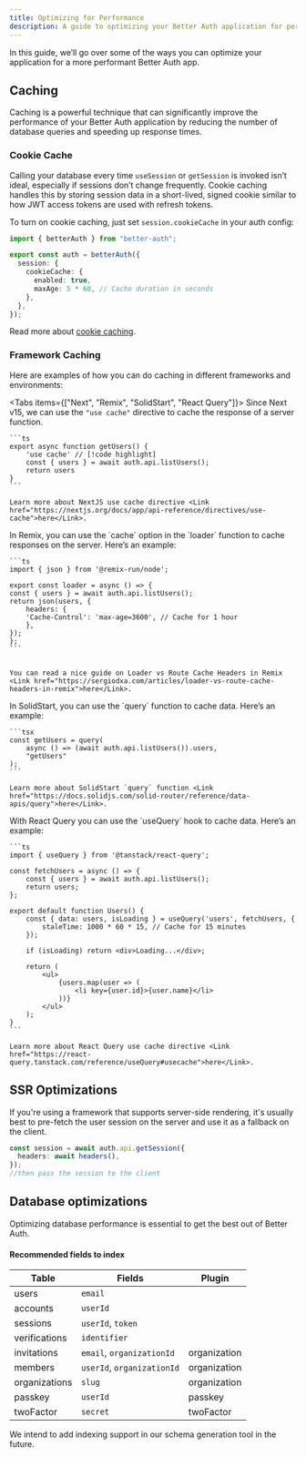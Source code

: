 ```yaml
---
title: Optimizing for Performance
description: A guide to optimizing your Better Auth application for performance.
---
```


In this guide, we’ll go over some of the ways you can optimize your application for a more performant Better Auth app.

## Caching

Caching is a powerful technique that can significantly improve the performance of your Better Auth application by reducing the number of database queries and speeding up response times.

### Cookie Cache

Calling your database every time `useSession` or `getSession` is invoked isn’t ideal, especially if sessions don’t change frequently. Cookie caching handles this by storing session data in a short-lived, signed cookie similar to how JWT access tokens are used with refresh tokens.

To turn on cookie caching, just set `session.cookieCache` in your auth config:

```ts title="auth.ts"
import { betterAuth } from "better-auth";

export const auth = betterAuth({
  session: {
    cookieCache: {
      enabled: true,
      maxAge: 5 * 60, // Cache duration in seconds
    },
  },
});
```

Read more about [cookie caching](/docs/concepts/session-management#cookie-cache).

### Framework Caching

Here are examples of how you can do caching in different frameworks and environments:

<Tabs items={["Next", "Remix", "SolidStart", "React Query"]}>
  <Tab value="Next">
    Since Next v15, we can use the `"use cache"` directive to cache the response of a server function.

    ```ts
    export async function getUsers() {
        'use cache' // [!code highlight]
        const { users } = await auth.api.listUsers();
        return users
    }
    ```

    Learn more about NextJS use cache directive <Link href="https://nextjs.org/docs/app/api-reference/directives/use-cache">here</Link>.

  </Tab>
    <Tab value="Remix">
    In Remix, you can use the `cache` option in the `loader` function to cache responses on the server. Here’s an example:

    ```ts
    import { json } from '@remix-run/node';

    export const loader = async () => {
    const { users } = await auth.api.listUsers();
    return json(users, {
        headers: {
        'Cache-Control': 'max-age=3600', // Cache for 1 hour
        },
    });
    };
    ```


    You can read a nice guide on Loader vs Route Cache Headers in Remix <Link href="https://sergiodxa.com/articles/loader-vs-route-cache-headers-in-remix">here</Link>.

  </Tab>

  <Tab value="SolidStart">
    In SolidStart, you can use the `query` function to cache data. Here’s an example:

    ```tsx
    const getUsers = query(
        async () => (await auth.api.listUsers()).users,
        "getUsers"
    );
    ```

    Learn more about SolidStart `query` function <Link href="https://docs.solidjs.com/solid-router/reference/data-apis/query">here</Link>.

  </Tab>
  <Tab value="React Query">
    With React Query you can use the `useQuery` hook to cache data. Here’s an example:

    ```ts
    import { useQuery } from '@tanstack/react-query';

    const fetchUsers = async () => {
        const { users } = await auth.api.listUsers();
        return users;
    };

    export default function Users() {
        const { data: users, isLoading } = useQuery('users', fetchUsers, {
            staleTime: 1000 * 60 * 15, // Cache for 15 minutes
        });

        if (isLoading) return <div>Loading...</div>;

        return (
            <ul>
                {users.map(user => (
                    <li key={user.id}>{user.name}</li>
                ))}
            </ul>
        );
    }
    ```

    Learn more about React Query use cache directive <Link href="https://react-query.tanstack.com/reference/useQuery#usecache">here</Link>.

  </Tab>
</Tabs>

## SSR Optimizations

If you're using a framework that supports server-side rendering, it's usually best to pre-fetch the user session on the server and use it as a fallback on the client.

```ts
const session = await auth.api.getSession({
  headers: await headers(),
});
//then pass the session to the client
```

## Database optimizations

Optimizing database performance is essential to get the best out of Better Auth.

#### Recommended fields to index

| Table         | Fields                     | Plugin       |
| ------------- | -------------------------- | ------------ |
| users         | `email`                    |              |
| accounts      | `userId`                   |              |
| sessions      | `userId`, `token`          |              |
| verifications | `identifier`               |              |
| invitations   | `email`, `organizationId`  | organization |
| members       | `userId`, `organizationId` | organization |
| organizations | `slug`                     | organization |
| passkey       | `userId`                   | passkey      |
| twoFactor     | `secret`                   | twoFactor    |

<Callout>
  We intend to add indexing support in our schema generation tool in the future.
</Callout>
